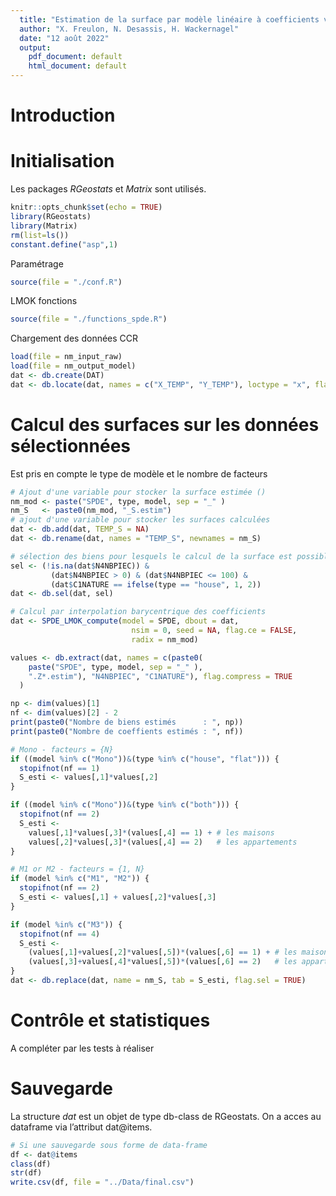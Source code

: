 ```yaml
---
  title: "Estimation de la surface par modèle linéaire à coefficients variant spatialement - Compute LMOK"
  author: "X. Freulon, N. Desassis, H. Wackernagel"
  date: "12 août 2022"
  output:
    pdf_document: default
    html_document: default
---
```

  
# Introduction


# Initialisation

Les packages *RGeostats* et *Matrix* sont utilisés.

```r
knitr::opts_chunk$set(echo = TRUE)
library(RGeostats)
library(Matrix)
rm(list=ls())
constant.define("asp",1)
```

Paramétrage 

```r
source(file = "./conf.R")
```

LMOK fonctions

```r
source(file = "./functions_spde.R")
```

Chargement des données CCR

```r
load(file = nm_input_raw)
load(file = nm_output_model)
dat <- db.create(DAT)
dat <- db.locate(dat, names = c("X_TEMP", "Y_TEMP"), loctype = "x", flag.locnew = TRUE)
```

# Calcul des surfaces sur les données sélectionnées

Est pris en compte le type de modèle et le nombre de facteurs

```r
# Ajout d'une variable pour stocker la surface estimée ()
nm_mod <- paste("SPDE", type, model, sep = "_" )
nm_S   <- paste0(nm_mod, "_S.estim")
# ajout d'une variable pour stocker les surfaces calculées
dat <- db.add(dat, TEMP_S = NA)
dat <- db.rename(dat, names = "TEMP_S", newnames = nm_S)

# sélection des biens pour lesquels le calcul de la surface est possible
sel <- (!is.na(dat$N4NBPIEC)) &
         (dat$N4NBPIEC > 0) & (dat$N4NBPIEC <= 100) &
         (dat$C1NATURE == ifelse(type == "house", 1, 2))
dat <- db.sel(dat, sel)

# Calcul par interpolation barycentrique des coefficients
dat <- SPDE_LMOK_compute(model = SPDE, dbout = dat,
                           nsim = 0, seed = NA, flag.ce = FALSE,
                           radix = nm_mod)

values <- db.extract(dat, names = c(paste0(
    paste("SPDE", type, model, sep = "_" ),
    ".Z*.estim"), "N4NBPIEC", "C1NATURE"), flag.compress = TRUE
  )

np <- dim(values)[1]
nf <- dim(values)[2] - 2
print(paste0("Nombre de biens estimés      : ", np))
print(paste0("Nombre de coeffients estimés : ", nf))

# Mono - facteurs = {N}
if ((model %in% c("Mono"))&(type %in% c("house", "flat"))) {
  stopifnot(nf == 1)
  S_esti <- values[,1]*values[,2]
}

if ((model %in% c("Mono"))&(type %in% c("both"))) {
  stopifnot(nf == 2)
  S_esti <- 
    values[,1]*values[,3]*(values[,4] == 1) + # les maisons
    values[,2]*values[,3]*(values[,4] == 2)   # les appartements
}

# M1 or M2 - facteurs = {1, N}
if (model %in% c("M1", "M2")) {
  stopifnot(nf == 2)
  S_esti <- values[,1] + values[,2]*values[,3]
}

if (model %in% c("M3")) {
  stopifnot(nf == 4)
  S_esti <- 
    (values[,1]+values[,2]*values[,5])*(values[,6] == 1) + # les maisons
    (values[,3]+values[,4]*values[,5])*(values[,6] == 2)   # les appartements
}
dat <- db.replace(dat, name = nm_S, tab = S_esti, flag.sel = TRUE)
```

# Contrôle et statistiques

A compléter par les tests à réaliser

# Sauvegarde

La structure *dat* est un objet de type db-class de RGeostats. 
On a acces au dataframe via l'attribut dat@items.

```r
# Si une sauvegarde sous forme de data-frame
df <- dat@items
class(df)
str(df)
write.csv(df, file = "../Data/final.csv")
```
